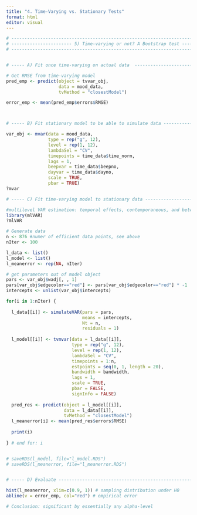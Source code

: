```yaml
---
title: "4. Time-Varying vs. Stationary Tests"
format: html
editor: visual
---
```


```r
# ----------------------------------------------------------------------------------
# ----------------------- 5) Time-varying or not? A Bootstrap test -----------------
# ----------------------------------------------------------------------------------


# ----- A) Fit once time-varying on actual data  -----------------------------------

# Get RMSE from time-varying model
pred_emp <- predict(object = tvvar_obj, 
                    data = mood_data, 
                    tvMethod = "closestModel")

error_emp <- mean(pred_emp$errors$RMSE)



# ----- B) Fit stationary model to be able to simulate data ------------------------

var_obj <- mvar(data = mood_data,
                type = rep("g", 12),
                level = rep(1, 12), 
                lambdaSel = "CV",
                timepoints = time_data$time_norm, 
                lags = 1,
                beepvar = time_data$beepno,
                dayvar = time_data$dayno,
                scale = TRUE,
                pbar = TRUE)
?mvar

# ----- C) Fit time-varying model to stationary data -------------------------------

#multilevel VAR estimation: temporal effects, contemporaneous, and between subjects
library(mlVAR)
?mlVAR

# Generate data
n <- 876 #numer of efficient data points, see above
nIter <- 100

l_data <- list()
l_model <- list()
l_meanerror <- rep(NA, nIter)

# get parameters out of model object
pars <- var_obj$wadj[, , 1]
pars[var_obj$edgecolor=="red"] <- pars[var_obj$edgecolor=="red"] * -1
intercepts <- unlist(var_obj$intercepts)

for(i in 1:nIter) {
  
  l_data[[i]] <- simulateVAR(pars = pars, 
                             means = intercepts, 
                             Nt = n, 
                             residuals = 1)  
  
  l_model[[i]] <- tvmvar(data = l_data[[i]],
                         type = rep("g", 12),
                         level = rep(1, 12), 
                         lambdaSel = "CV",
                         timepoints = 1:n, 
                         estpoints = seq(0, 1, length = 20), 
                         bandwidth = bandwidth,
                         lags = 1,
                         scale = TRUE,
                         pbar = FALSE, 
                         signInfo = FALSE)
  
  pred_res <- predict(object = l_model[[i]], 
                      data = l_data[[i]], 
                      tvMethod = "closestModel")
  l_meanerror[i] <- mean(pred_res$errors$RMSE)
  
  print(i)
  
} # end for: i


# saveRDS(l_model, file="l_model.RDS")
# saveRDS(l_meanerror, file="l_meanerror.RDS")


# ----- D) Evaluate ----------------------------------------------------------------

hist(l_meanerror, xlim=c(0.9, 1)) # sampling distribution under H0
abline(v = error_emp, col="red") # empirical error

# Conclusion: significant by essentially any alpha-level
```
